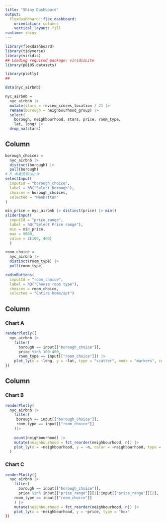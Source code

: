 ```yaml
---
title: "Shiny Dashboard"
output: 
  flexdashboard::flex_dashboard:
    orientation: columns
    vertical_layout: fill
runtime: shiny
---
```


```r
library(flexdashboard)
library(tidyverse)
library(viridis)
## Loading required package: viridisLite
library(p8105.datasets)

library(plotly)
## 
```


```r
data(nyc_airbnb)

nyc_airbnb = 
  nyc_airbnb |> 
  mutate(stars = review_scores_location / 2) |>
  rename(borough = neighbourhood_group) |>
  select(
    borough, neighbourhood, stars, price, room_type,
    lat, long) |>
  drop_na(stars)
```




Column {.sidebar}
-----------------------------------------------------------------------

```r
borough_choices =
  nyc_airbnb |> 
  distinct(borough) |> 
  pull(borough)
# R 本身没有input
selectInput(
  inputId = "borough_choice",
  label = h3("Select Borough"),
  choices = borough_choices,
  selected = "Manhattan"
)
```

```r
min_price = nyc_airbnb |> distinct(price) |> min()
sliderInput(
  inputId = "price_range", 
  label = h3("Select Price range"),
  min = min_price,
  max = 5000,
  value = c(100, 400)
  )
```

```r
room_choice =
  nyc_airbnb |> 
  distinct(room_type) |> 
  pull(room_type)

radioButtons(
  inputId = "room_choice", 
  label = h3("Choose room type"),
  choices = room_choice, 
  selected = "Entire home/apt")
```



Column {data-width=650}
-----------------------------------------------------------------------

### Chart A
```r
renderPlotly({
  nyc_airbnb |> 
    filter(
      borough == input[["borough_choice"]], 
      price %in% 100:400,
      room_type == input[["room_choice"]]) |>
    plot_ly(x = ~long, y = ~lat, type = "scatter", mode = "markers", color = ~price)
})
```












Column {data-width=350}
-----------------------------------------------------------------------

### Chart B

```r
renderPlotly(
  nyc_airbnb |> 
    filter(
     borough == input[["borough_choice"]],
     room_type == input[["room_choice"]]
    )|>
    
    count(neighbourhood) |> 
    mutate(neighbourhood = fct_reorder(neighbourhood, n)) |> 
    plot_ly(x = ~neighbourhood, y = ~n, color = ~neighbourhood, type = "bar")
  )
```

### Chart C

```r
renderPlotly({
  nyc_airbnb |>
    filter(
      borough == input[["borough_choice"]],
      price %in% input[["price_range"]][1]:input[["price_range"]][2],
    room_type == input[["room_choice"]]
    ) |>
    mutate(neighbourhood = fct_reorder(neighbourhood, n)) |>
    plot_ly(x = ~neighbourhood, y = ~price, type = "box"
})
```

